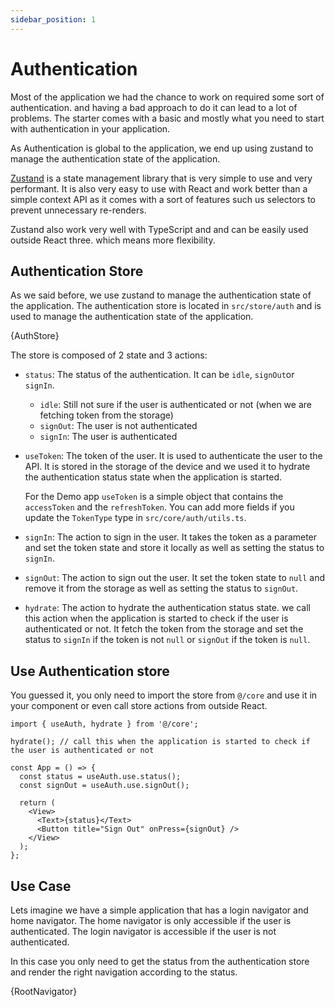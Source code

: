 ```yaml
---
sidebar_position: 1
---
```



# Authentication

Most of the application we had the chance to work on required some sort of authentication. and having a bad approach to do it can lead to a lot of problems. The starter comes with a basic and mostly what you need to start with authentication in your application.

As Authentication is global to the application, we end up using zustand to manage the authentication state of the application.

[Zustand](https://github.com/pmndrs/zustand) is a state management library that is very simple to use and very performant. It is also very easy to use with React and work better than a simple context API as it comes with a sort of features such us selectors to prevent unnecessary re-renders.

Zustand also work very well with TypeScript and and can be easily used outside React three. which means more flexibility.

## Authentication Store

As we said before, we use zustand to manage the authentication state of the application. The authentication store is located in `src/store/auth` and is used to manage the authentication state of the application.

<CodeBlock title="src/core/auth/index.ts" language="tsx">
  {AuthStore}
</CodeBlock>

The store is composed of 2 state and 3 actions:

- `status`: The status of the authentication. It can be `idle`, `signOut`or `signIn`.

  - `idle`: Still not sure if the user is authenticated or not (when we are fetching token from the storage)
  - `signOut`: The user is not authenticated
  - `signIn`: The user is authenticated

- `useToken`: The token of the user. It is used to authenticate the user to the API. It is stored in the storage of the device and we used it to hydrate the authentication status state when the application is started.

  For the Demo app `useToken` is a simple object that contains the `accessToken` and the `refreshToken`. You can add more fields if you update the `TokenType` type in `src/core/auth/utils.ts`.

- `signIn`: The action to sign in the user. It takes the token as a parameter and set the token state and store it locally as well as setting the status to `signIn`.

- `signOut`: The action to sign out the user. It set the token state to `null` and remove it from the storage as well as setting the status to `signOut`.

- `hydrate`: The action to hydrate the authentication status state. we call this action when the application is started to check if the user is authenticated or not. It fetch the token from the storage and set the status to `signIn` if the token is not `null` or `signOut` if the token is `null`.

## Use Authentication store

You guessed it, you only need to import the store from `@/core` and use it in your component or even call store actions from outside React.

```tsx
import { useAuth, hydrate } from '@/core';

hydrate(); // call this when the application is started to check if the user is authenticated or not

const App = () => {
  const status = useAuth.use.status();
  const signOut = useAuth.use.signOut();

  return (
    <View>
      <Text>{status}</Text>
      <Button title="Sign Out" onPress={signOut} />
    </View>
  );
};
```

## Use Case

Lets imagine we have a simple application that has a login navigator and home navigator. The home navigator is only accessible if the user is authenticated. The login navigator is accessible if the user is not authenticated.

In this case you only need to get the status from the authentication store and render the right navigation according to the status.

<CodeBlock title="src/navigation/root-navigator.tsx" language="tsx">
  {RootNavigator}
</CodeBlock>

